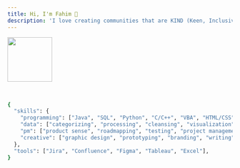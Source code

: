 ```yaml
---
title: Hi, I'm Fahim 👋
description: 'I love creating communities that are KIND (Keen, Inclusive, Nurturing, and Diverse)'
---
```


<img
  height="100"
  src="images/hero.png"
/>


<br />

```bash bson
{
  "skills": {
    "programming": ["Java", "SQL", "Python", "C/C++", "VBA", "HTML/CSS"],
    "data": ["categorizing", "processing", "cleansing", "visualization"],
    "pm": ["product sense", "roadmapping", "testing", "project management"],
    "creative": ["graphic design", "prototyping", "branding", "writing"]
  },
  "tools": ["Jira", "Confluence", "Figma", "Tableau", "Excel"],
}

```
